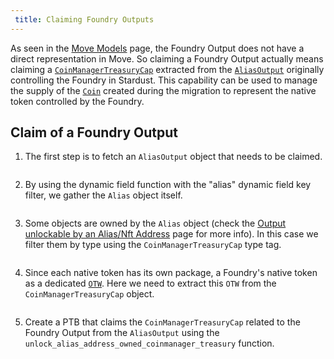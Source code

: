 ```yaml
---
 title: Claiming Foundry Outputs
---
```


As seen in the [Move Models](../move-models) page, the Foundry Output does not have a direct representation in Move. So claiming a Foundry Output actually means claiming a [`CoinManagerTreasuryCap`](../../../references/framework/iota-framework/coin_manager.mdx#resource-coinmanagertreasurycap) extracted from the [`AliasOutput`](../../../references/framework/stardust/alias_output#resource-aliasoutput) originally controlling the Foundry in Stardust. This capability can be used to manage the supply of the [`Coin`](../../../references/framework/iota-framework/coin.mdx#resource-coin) created during the migration to represent the native token controlled by the Foundry.
  
## Claim of a Foundry Output

1. The first step is to fetch an `AliasOutput` object that needs to be claimed.

<Tabs>
<TabItem value="rs" label="Rust">

```rust file=<rootDir>/docs/examples/rust/stardust/foundry-output-claim.rs#L60-L74
```

</TabItem>
<TabItem value="ts" label="TypeScript">

</TabItem>
</Tabs>


2. By using the dynamic field function with the "alias" dynamic field key filter, we gather the `Alias` object itself.

<Tabs>
<TabItem value="rs" label="Rust">

```rust file=<rootDir>/docs/examples/rust/stardust/foundry-output-claim.rs#L76-L89
```

</TabItem>
<TabItem value="ts" label="TypeScript">

</TabItem>
</Tabs>

3. Some objects are owned by the `Alias` object (check the [Output unlockable by an Alias/Nft Address](address-unlock-condition.mdx) page for more info). In this case we filter them by type using the `CoinManagerTreasuryCap` type tag.

<Tabs>
<TabItem value="rs" label="Rust">

```rust file=<rootDir>/docs/examples/rust/stardust/foundry-output-claim.rs#L91-L131
```

</TabItem>
<TabItem value="ts" label="TypeScript">

</TabItem>
</Tabs>

4. Since each native token has its own package, a Foundry's native token as a dedicated [`OTW`](../../iota-101/iota-move-concepts/one-time-witness.mdx). Here we need to extract this `OTW` from the `CoinManagerTreasuryCap` object.

<Tabs>
<TabItem value="rs" label="Rust">

```rust file=<rootDir>/docs/examples/rust/stardust/foundry-output-claim.rs#L133-L142
```

</TabItem>
<TabItem value="ts" label="TypeScript">

</TabItem>
</Tabs>

5. Create a PTB that claims the `CoinManagerTreasuryCap` related to the Foundry Output from the `AliasOutput` using the `unlock_alias_address_owned_coinmanager_treasury` function.


<Tabs>
<TabItem value="rs" label="Rust">

```rust file=<rootDir>/docs/examples/rust/stardust/foundry-output-claim.rs#L144-L215
```

</TabItem>
<TabItem value="ts" label="TypeScript">

</TabItem>
</Tabs>